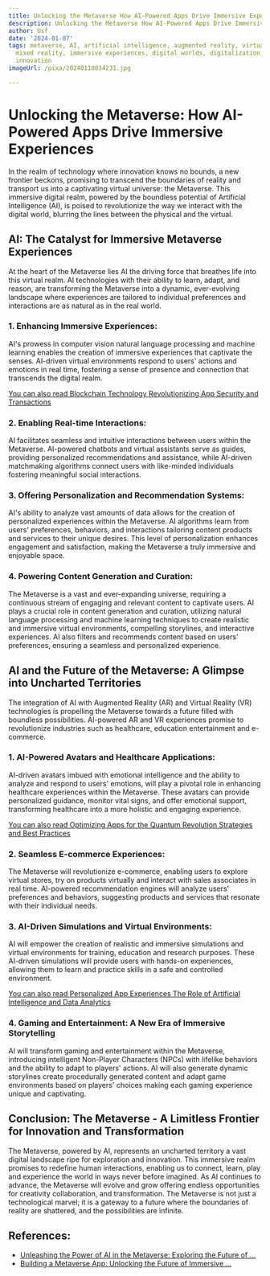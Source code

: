 ```yaml
---
title: Unlocking the Metaverse How AI-Powered Apps Drive Immersive Experiences
description: Unlocking the Metaverse How AI-Powered Apps Drive Immersive Experiences
author: Usf
date: '2024-01-07'
tags: metaverse, AI, artificial intelligence, augmented reality, virtual reality,
  mixed reality, immersive experiences, digital worlds, digitalization, technology,
  innovation
imageUrl: /pixa/20240118034231.jpg

---
```

# Unlocking the Metaverse: How AI-Powered Apps Drive Immersive Experiences

In the realm of technology  where innovation knows  no bounds, a new frontier beckons, promising to  transcend the boundaries of reality and transport us into a captivating  virtual universe: the Metaverse. This immersive  digital realm,  powered by the boundless potential of Artificial Intelligence (AI), is poised to revolutionize the way we interact with the digital world, blurring the lines between the physical  and the virtual.

## AI:  The Catalyst for Immersive Metaverse Experiences

At the heart of the Metaverse lies  AI the driving force that breathes life into this virtual realm. AI technologies with their ability to learn, adapt, and reason, are transforming the Metaverse into  a dynamic, ever-evolving landscape where experiences are tailored to individual preferences and interactions are as natural as in the real world.

### 1. Enhancing Immersive  Experiences:

AI's prowess in computer vision natural language processing and machine learning enables the creation  of immersive experiences that captivate the senses. AI-driven virtual environments respond to users' actions and emotions in real time, fostering a sense of presence and connection that transcends  the digital realm.

[You can also read Blockchain Technology Revolutionizing App Security and Transactions](Blockchain%20Technology%20Revolutionizing%20App%20Security%20and%20Transactions)


### 2. Enabling Real-time Interactions:

AI facilitates seamless and intuitive interactions between  users within the Metaverse. AI-powered chatbots and virtual assistants serve as guides, providing  personalized recommendations and assistance, while AI-driven matchmaking algorithms connect users with like-minded individuals fostering meaningful  social interactions.

### 3. Offering  Personalization and Recommendation  Systems:

AI's ability to analyze vast  amounts of data  allows for the creation  of personalized  experiences within  the Metaverse. AI algorithms  learn from users' preferences,  behaviors, and interactions tailoring content products and services to their unique desires. This level of personalization enhances engagement and satisfaction, making  the Metaverse a truly immersive and enjoyable space.

### 4. Powering Content Generation  and Curation:

The Metaverse is a vast and ever-expanding universe, requiring a continuous stream  of engaging and  relevant content to  captivate users. AI plays  a crucial role  in content generation and curation, utilizing natural language  processing and machine learning techniques to create realistic and immersive  virtual environments, compelling storylines, and interactive experiences. AI also filters and recommends content  based on users' preferences, ensuring a seamless and personalized experience.

## AI and the Future  of the Metaverse: A Glimpse into Uncharted Territories

The integration of AI with Augmented Reality (AR) and Virtual Reality (VR) technologies  is propelling the Metaverse towards a future filled with boundless possibilities. AI-powered AR and VR experiences promise to revolutionize industries such as healthcare, education entertainment and e-commerce.

### 1. AI-Powered Avatars and Healthcare Applications:

AI-driven avatars imbued with emotional intelligence and the ability to analyze and respond to users'  emotions,  will play a pivotal role in enhancing healthcare experiences within the Metaverse. These avatars  can provide  personalized guidance, monitor vital signs, and offer emotional support, transforming healthcare  into a more holistic and engaging experience.

[You can also read Optimizing Apps for the  Quantum Revolution Strategies and Best  Practices](Optimizing%20Apps%20for%20the%20Quantum%20Revolution%20Strategies%20and%20Best%20Practices)


### 2. Seamless E-commerce Experiences:

The  Metaverse will revolutionize e-commerce, enabling users to explore  virtual stores, try on products virtually and interact with sales associates in real time. AI-powered recommendation engines  will analyze users' preferences and behaviors, suggesting products and services  that resonate with their individual needs.

### 3. AI-Driven Simulations  and Virtual Environments:

AI will empower the creation of realistic  and immersive simulations and virtual environments for training, education and research purposes. These AI-driven simulations will  provide users with hands-on experiences, allowing them to  learn and practice skills in  a safe and controlled  environment.

[You can also read Personalized App Experiences The Role of  Artificial Intelligence  and Data Analytics](Personalized%20App%20Experiences%20The%20Role%20of%20Artificial%20Intelligence%20and%20Data%20Analytics)


### 4. Gaming  and Entertainment: A New Era of Immersive Storytelling

AI will transform gaming and entertainment within the Metaverse, introducing intelligent Non-Player Characters (NPCs)  with lifelike  behaviors and the ability  to adapt to players' actions. AI will also generate dynamic storylines create procedurally generated content and adapt game environments  based on players' choices  making each gaming  experience unique and  captivating.

## Conclusion: The Metaverse - A Limitless Frontier  for Innovation and Transformation

The  Metaverse, powered by AI, represents an  uncharted territory  a vast digital landscape ripe  for exploration  and innovation.  This immersive realm promises to redefine human interactions, enabling us to connect, learn, play  and experience the world in ways never before imagined. As AI continues to advance, the Metaverse will evolve and grow offering endless opportunities for creativity collaboration, and transformation. The Metaverse is not just a technological marvel; it is a gateway to a  future where the boundaries of reality are shattered,  and the possibilities are infinite.

## References:
- [Unleashing the Power of AI in the Metaverse: Exploring the Future of ...](https://www.linkedin.com/pulse/unleashing-power-ai-metaverse-exploring-future-arvr-trending-bera-1f)
- [Building a Metaverse App: Unlocking the Future of Immersive ...](https://medium.com/coinmonks/building-a-metaverse-app-unlocking-the-future-of-immersive-experiences-1bf0911239d)
